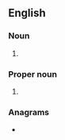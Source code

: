 {{also|ecg}}
==English==

===Noun===
{{en-noun}}

# {{lb|en|cardiology}} {{initialism of|electrocardiogram|lang=en}}

===Proper noun===
{{en-proper noun}}

# {{initialism of|East Central German|lang=en}}

===Anagrams===
* {{anagrams|en|a=ceg|GCE}}